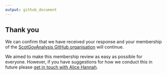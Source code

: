 ```yaml
---
output: github_document
---
```


## Thank you

We can confirm that we have received your response and your membership of the [ScotGovAnalysis GitHub organisation](https://github.com/ScotGovAnalysis) will continue.

We aimed to make this membership review as easy as possible for everyone. However, if you have suggestions for how we conduct this in future please [get in touch with Alice Hannah](mailto:alice.hannah@gov.scot?subject=ScotGovAnalysis%20Membership%20Review).
